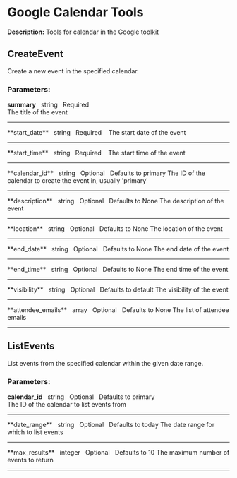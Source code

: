 # Google Calendar Tools

**Description:** Tools for calendar in the Google toolkit

## CreateEvent

Create a new event in the specified calendar.

### **Parameters:**

**summary**&nbsp;&nbsp;&nbsp;<span className="tool-param-type">string</span>&nbsp;&nbsp;&nbsp;<span className="tool-param-required">Required</span>&nbsp;&nbsp;&nbsp;  
The title of the event
<hr style={{borderTop: '0.5px solid #888', margin: '10px 0'}} />
**start_date**&nbsp;&nbsp;&nbsp;<span className="tool-param-type">string</span>&nbsp;&nbsp;&nbsp;<span className="tool-param-required">Required</span>&nbsp;&nbsp;&nbsp;  
The start date of the event
<hr style={{borderTop: '0.5px solid #888', margin: '10px 0'}} />
**start_time**&nbsp;&nbsp;&nbsp;<span className="tool-param-type">string</span>&nbsp;&nbsp;&nbsp;<span className="tool-param-required">Required</span>&nbsp;&nbsp;&nbsp;  
The start time of the event
<hr style={{borderTop: '0.5px solid #888', margin: '10px 0'}} />
**calendar_id**&nbsp;&nbsp;&nbsp;<span className="tool-param-type">string</span>&nbsp;&nbsp;&nbsp;<span className="tool-param-optional">Optional</span>&nbsp;&nbsp;&nbsp;<span className="tool-param-default">Defaults to primary</span>  
The ID of the calendar to create the event in, usually 'primary'
<hr style={{borderTop: '0.5px solid #888', margin: '10px 0'}} />
**description**&nbsp;&nbsp;&nbsp;<span className="tool-param-type">string</span>&nbsp;&nbsp;&nbsp;<span className="tool-param-optional">Optional</span>&nbsp;&nbsp;&nbsp;<span className="tool-param-default">Defaults to None</span>  
The description of the event
<hr style={{borderTop: '0.5px solid #888', margin: '10px 0'}} />
**location**&nbsp;&nbsp;&nbsp;<span className="tool-param-type">string</span>&nbsp;&nbsp;&nbsp;<span className="tool-param-optional">Optional</span>&nbsp;&nbsp;&nbsp;<span className="tool-param-default">Defaults to None</span>  
The location of the event
<hr style={{borderTop: '0.5px solid #888', margin: '10px 0'}} />
**end_date**&nbsp;&nbsp;&nbsp;<span className="tool-param-type">string</span>&nbsp;&nbsp;&nbsp;<span className="tool-param-optional">Optional</span>&nbsp;&nbsp;&nbsp;<span className="tool-param-default">Defaults to None</span>  
The end date of the event
<hr style={{borderTop: '0.5px solid #888', margin: '10px 0'}} />
**end_time**&nbsp;&nbsp;&nbsp;<span className="tool-param-type">string</span>&nbsp;&nbsp;&nbsp;<span className="tool-param-optional">Optional</span>&nbsp;&nbsp;&nbsp;<span className="tool-param-default">Defaults to None</span>  
The end time of the event
<hr style={{borderTop: '0.5px solid #888', margin: '10px 0'}} />
**visibility**&nbsp;&nbsp;&nbsp;<span className="tool-param-type">string</span>&nbsp;&nbsp;&nbsp;<span className="tool-param-optional">Optional</span>&nbsp;&nbsp;&nbsp;<span className="tool-param-default">Defaults to default</span>  
The visibility of the event
<hr style={{borderTop: '0.5px solid #888', margin: '10px 0'}} />
**attendee_emails**&nbsp;&nbsp;&nbsp;<span className="tool-param-type">array</span>&nbsp;&nbsp;&nbsp;<span className="tool-param-optional">Optional</span>&nbsp;&nbsp;&nbsp;<span className="tool-param-default">Defaults to None</span>  
The list of attendee emails

---

## ListEvents

List events from the specified calendar within the given date range.

### **Parameters:**

**calendar_id**&nbsp;&nbsp;&nbsp;<span className="tool-param-type">string</span>&nbsp;&nbsp;&nbsp;<span className="tool-param-optional">Optional</span>&nbsp;&nbsp;&nbsp;<span className="tool-param-default">Defaults to primary</span>  
The ID of the calendar to list events from
<hr style={{borderTop: '0.5px solid #888', margin: '10px 0'}} />
**date_range**&nbsp;&nbsp;&nbsp;<span className="tool-param-type">string</span>&nbsp;&nbsp;&nbsp;<span className="tool-param-optional">Optional</span>&nbsp;&nbsp;&nbsp;<span className="tool-param-default">Defaults to today</span>  
The date range for which to list events
<hr style={{borderTop: '0.5px solid #888', margin: '10px 0'}} />
**max_results**&nbsp;&nbsp;&nbsp;<span className="tool-param-type">integer</span>&nbsp;&nbsp;&nbsp;<span className="tool-param-optional">Optional</span>&nbsp;&nbsp;&nbsp;<span className="tool-param-default">Defaults to 10</span>  
The maximum number of events to return

---

